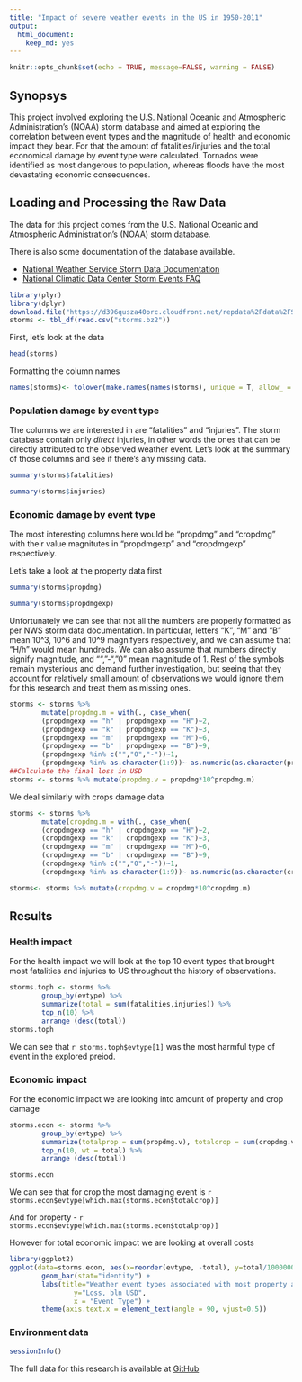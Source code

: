 ```yaml
---
title: "Impact of severe weather events in the US in 1950-2011"
output:
  html_document:
    keep_md: yes
---
```


```r
knitr::opts_chunk$set(echo = TRUE, message=FALSE, warning = FALSE)
```

## Synopsys

This project involved exploring the U.S. National Oceanic and Atmospheric Administration's (NOAA) storm database and aimed at exploring the correlation between event types and the magnitude of health and economic impact they bear. For that the amount of fatalities/injuries and the total economical damage by event type were calculated. Tornados were identified as most dangerous to population, whereas floods have the most devastating economic consequences.

## Loading and Processing the Raw Data

The data for this project comes from the U.S. National Oceanic and Atmospheric Administration's (NOAA) storm database.

There is also some documentation of the database available.

* [National Weather Service Storm Data Documentation](https://d396qusza40orc.cloudfront.net/repdata%2Fpeer2_doc%2Fpd01016005curr.pdf)
* [National Climatic Data Center Storm Events FAQ](https://d396qusza40orc.cloudfront.net/repdata%2Fpeer2_doc%2FNCDC%20Storm%20Events-FAQ%20Page.pdf)

```r
library(plyr)
library(dplyr)
download.file("https://d396qusza40orc.cloudfront.net/repdata%2Fdata%2FStormData.csv.bz2", "storms.bz2")
storms <- tbl_df(read.csv("storms.bz2"))
```

First, let's look at the data

```r
head(storms)
```

Formatting the column names

```r
names(storms)<- tolower(make.names(names(storms), unique = T, allow_ = F))
```


### Population damage by event type

The columns we are interested in are "fatalities" and "injuries". The storm database contain only *direct* injuries, in other words the ones that can be directly attributed to the observed weather event. Let's look at the summary of those columns and see if there's any missing data.

```r
summary(storms$fatalities)
```

```r
summary(storms$injuries)
```

### Economic damage by event type

The most interesting columns here would be "propdmg" and "cropdmg" with their value magnitutes in "propdmgexp" and "cropdmgexp" respectively.

Let's take a look at the property data first

```r
summary(storms$propdmg)
```

```r
summary(storms$propdmgexp)
```

Unfortunately we can see that not all the numbers are properly formatted as per NWS storm data documentation. In particular, letters "K", "M" and "B" mean 10^3, 10^6 and 10^9 magnifyers respectively, and we can assume that "H/h" would mean hundreds. We can also assume that numbers directly signify magnitude, and "", "-", "0" mean magnitude of 1. Rest of the symbols remain mysterious and demand further investigation, but seeing that they account for relatively small amount of observations we would ignore them for this research and treat them as missing ones.

```r
storms <- storms %>%
        mutate(propdmg.m = with(., case_when(
        (propdmgexp == "h" | propdmgexp == "H")~2,
        (propdmgexp == "k" | propdmgexp == "K")~3,
        (propdmgexp == "m" | propdmgexp == "M")~6,
        (propdmgexp == "b" | propdmgexp == "B")~9,
        (propdmgexp %in% c("","0","-"))~1,
        (propdmgexp %in% as.character(1:9))~ as.numeric(as.character(propdmgexp)))))
##Calculate the final loss in USD
storms <- storms %>% mutate(propdmg.v = propdmg*10^propdmg.m)
```

We deal similarly with crops damage data

```r
storms <- storms %>%
        mutate(cropdmg.m = with(., case_when(
        (cropdmgexp == "h" | cropdmgexp == "H")~2,
        (cropdmgexp == "k" | cropdmgexp == "K")~3,
        (cropdmgexp == "m" | cropdmgexp == "M")~6,
        (cropdmgexp == "b" | cropdmgexp == "B")~9,
        (cropdmgexp %in% c("","0","-"))~1,
        (cropdmgexp %in% as.character(1:9))~ as.numeric(as.character(cropdmgexp)))))

storms<- storms %>% mutate(cropdmg.v = cropdmg*10^cropdmg.m)
```  

## Results

### Health impact

For the health impact we will look at the top 10 event types that brought most fatalities and injuries to US throughout the history of observations. 

```r
storms.toph <- storms %>%
        group_by(evtype) %>%
        summarize(total = sum(fatalities,injuries)) %>%
        top_n(10) %>%
        arrange (desc(total))
storms.toph
```
We can see that `r storms.toph$evtype[1]` was the most harmful type of event in the explored preiod.

### Economic impact

For the economic impact we are looking into amount of property and crop damage

```r
storms.econ <- storms %>%
        group_by(evtype) %>%
        summarize(totalprop = sum(propdmg.v), totalcrop = sum(cropdmg.v), total = sum(propdmg.v+cropdmg.v)) %>%
        top_n(10, wt = total) %>%
        arrange (desc(total))
```

```r
storms.econ
```

We can see that for crop the most damaging event is `r storms.econ$evtype[which.max(storms.econ$totalcrop)]`

And for property  - `r storms.econ$evtype[which.max(storms.econ$totalprop)]`

However for total economic impact we are looking at overall costs

```r

library(ggplot2)
ggplot(data=storms.econ, aes(x=reorder(evtype, -total), y=total/1000000000)) + 
        geom_bar(stat="identity") + 
        labs(title="Weather event types associated with most property and crop damage", 
                y="Loss, bln USD", 
                x = "Event Type") + 
        theme(axis.text.x = element_text(angle = 90, vjust=0.5))
```

### Environment data
```r
sessionInfo()
```

The full data for this research is available at [GitHub](https://github.com/lenin-grib/weather-events-impact)

